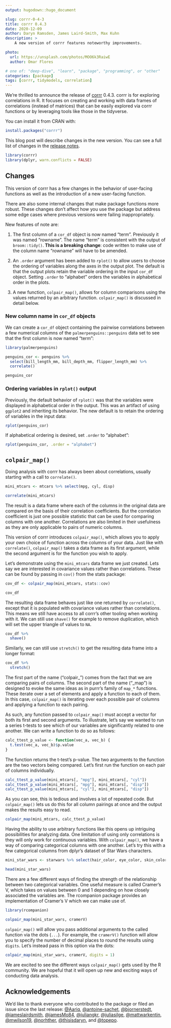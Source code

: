 ```yaml
---
output: hugodown::hugo_document

slug: corrr-0-4-3
title: corrr 0.4.3
date: 2020-12-09
author: Daryn Ramsden, James Laird-Smith, Max Kuhn
description: >
    A new version of corrr features noteworthy improvements. 

photo:
  url: https://unsplash.com/photos/MOO6k3RaiwE
  author: Omar Flores

# one of: "deep-dive", "learn", "package", "programming", or "other"
categories: [package] 
tags: [corrr, tidymodels, correlation]
---
```


<!--
TODO:
* [ ] Pick category and tags (see existing with `post_tags()`)
* [ ] Find photo & update yaml metadata
* [ ] Create `thumbnail-sq.jpg`; height and width should be equal
* [ ] Create `thumbnail-wd.jpg`; width should be >5x height
* [ ] `hugodown::use_tidy_thumbnail()`
* [ ] Add intro sentence
* [ ] `use_tidy_thanks()`
-->

We're thrilled to announce the release of [corrr](https://corrr.tidymodels.org/) 0.4.3. corrr is for exploring correlations in R. It focuses on creating and working with data frames of correlations (instead of matrices) that can be easily explored via corrr functions or by leveraging tools like those in the tidyverse. 

You can install it from CRAN with:

```r
install.packages("corrr")
```

This blog post will describe changes in the new version. You can see a full list of changes in the [release notes](https://corrr.tidymodels.org/news/index.html).

```r
library(corrr)
library(dplyr, warn.conflicts = FALSE)
```

## Changes

This version of corrr has a few changes in the behavior of user-facing functions as well as the introduction of a new user-facing function.

There are also some internal changes that make package functions more robust. These changes don't affect how you use the package but address some edge cases where previous versions were failing inappropriately.


New features of note are:

1. The first column of a `cor_df` object is now named "term". Previously it was named "rowname". The name "term" is consistent with the output of `broom::tidy()`. **This is a breaking change**: code written to make use of the column name "rowname" will have to be amended.  

2. An `.order` argument has been added to `rplot()` to allow users to choose the ordering of variables along the axes in the output plot. The default is that the output plots retain the variable ordering in the input `cor_df` object. Setting `.order` to "alphabet" orders the variables in alphabetical order in the plots.

3. A new function, `colpair_map()`, allows for column comparisons using the values returned by an arbitrary function. `colpair_map()` is discussed in detail below.



### New column name in `cor_df` objects


We can create a `cor_df` object containing the pairwise correlations between a few numerical columns of the `palmerpenguins::penguins` data set to see that the first column is now named "term":  

```r
library(palmerpenguins)

penguins_cor <- penguins %>%
  select(bill_length_mm, bill_depth_mm, flipper_length_mm) %>%
  correlate()

penguins_cor
```
 
### Ordering variables in `rplot()` output 

Previously, the default behavior of `rplot()` was that the variables were displayed in alphabetical order in the output. This was an artifact of using `ggplot2` and inheriting its behavior. The new default is to retain the ordering of variables in the input data: 

```r
rplot(penguins_cor)
```

If alphabetical ordering is desired, set `.order` to "alphabet": 

```r
rplot(penguins_cor, .order = "alphabet")
```



## `colpair_map()`

Doing analysis with corrr has always been about correlations, usually starting with a call to `correlate()`.

```r
mini_mtcars <- mtcars %>% select(mpg, cyl, disp)

correlate(mini_mtcars)
```

The result is a data frame where each of the columns in the original data are compared on the basis of their correlation coefficients. But the correlation coefficient is just one possible statistic that can be used for comparing columns with one another. Correlations are also limited in their usefulness as they are only applicable to pairs of numeric columns.

This version of corrr introduces `colpair_map()`, which allows you to apply your own choice of function across the columns of your data. Just like with `correlate()`, `colpair_map()` takes a data frame as its first  argument, while the second argument is for the function you wish to apply.

Let's demonstrate using the `mini_mtcars` data frame we just created. Lets say we are interested in covariance values rather than correlations. These can be found by passing in `cov()` from the stats package:

```r
cov_df <- colpair_map(mini_mtcars, stats::cov)

cov_df
```

The resulting data frame behaves just like one returned by `correlate()`, except that it is populated with covariance values rather than correlations. This means we still have access to all corrr's other tooling when working with it. We can still use `shave()` for example to remove duplication, which will set the upper triangle of values to `NA`.

```r
cov_df %>%
  shave()
```

Similarly, we can still use `stretch()` to get the resulting data frame into a longer format:

```r
cov_df %>%
  stretch()
```

The first part of the name ("colpair_") comes from the fact that we are comparing pairs of columns. The second part of the name ("_map") is designed to evoke the same ideas as in purrr's family of `map_*` functions. These iterate over a set of elements and apply a function to each of them. In this case, `colpair_map()` is iterating over each possible pair of columns and applying a function to each pairing.

As such, any function passed to `colpair_map()` must accept a vector for both its first and second arguments. To illustrate, let's say we wanted to run a series t-tests to see which of our variables are significantly related to one another. We can write a function to do so as follows:

```r
calc_ttest_p_value <- function(vec_a, vec_b) {
  t.test(vec_a, vec_b)$p.value
}
```

The function returns the t-test's p-value. The two arguments to the function are the two vectors being compared. Let's first run the function on each pair of columns individually.

```r
calc_ttest_p_value(mini_mtcars[, "mpg"], mini_mtcars[, "cyl"])
calc_ttest_p_value(mini_mtcars[, "mpg"], mini_mtcars[, "disp"])
calc_ttest_p_value(mini_mtcars[, "cyl"], mini_mtcars[, "disp"])
```

As you can see, this is tedious and involves a lot of repeated code. But `colpair_map()` lets us do this for all column pairings at once and the output makes the results easy to read.

```r
colpair_map(mini_mtcars, calc_ttest_p_value)
```

Having the ability to use arbitrary functions like this opens up intriguing possibilities for analyzing data. One limitation of using only correlations is they will only work for continuous variables. With `colpair_map()`, we have a way of comparing categorical columns with one another. Let's try this with a few categorical columns from dplyr's dataset of Star Wars characters.

```r
mini_star_wars <- starwars %>% select(hair_color, eye_color, skin_color)

head(mini_star_wars)
```

There are a few different ways of finding the strength of the relationship 
between two categorical variables. One useful measure is called Cramer's V, 
which takes on values between 0 and 1 depending on how closely associated the
variables are. The rcompanion package provides an implementation of Cramer's V
which we can make use of.

```r
library(rcompanion)

colpair_map(mini_star_wars, cramerV)
```

`colpair_map()` will allow you pass additional arguments to the called  function via the dots (`...`). For example, the `cramerV()` function will allow you to specify the number of decimal places to round the results using `digits`. Let's instead pass in this option via the dots:

```r
colpair_map(mini_star_wars, cramerV, digits = 1)
```

We are excited to see the different ways `colpair_map()` gets used by the R community. We are hopeful that it will open up new and exciting ways of conducting data analysis.

## Acknowledgements

We'd like to thank everyone who contributed to the package or filed an issue since the last release: [&#x0040;Aariq](https://github.com/Aariq), [&#x0040;antoine-sachet](https://github.com/antoine-sachet), [&#x0040;bjornerstedt](https://github.com/bjornerstedt), [&#x0040;jameslairdsmith](https://github.com/jameslairdsmith), [&#x0040;jamesMo84](https://github.com/jamesMo84), [&#x0040;juliangkr](https://github.com/juliangkr), [&#x0040;juliasilge](https://github.com/juliasilge), [&#x0040;mattwarkentin](https://github.com/mattwarkentin), [&#x0040;mwilson19](https://github.com/mwilson19), [&#x0040;norhther](https://github.com/norhther), [&#x0040;thisisdaryn](https://github.com/thisisdaryn), and [&#x0040;topepo](https://github.com/topepo).
